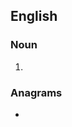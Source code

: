 {{also|seabed}}
==English==

===Noun===
{{en-noun}}

# {{alternative spelling of|seabed|lang=en}}

===Anagrams===
* {{anagrams|en|a=abdees|debase|e-based}}